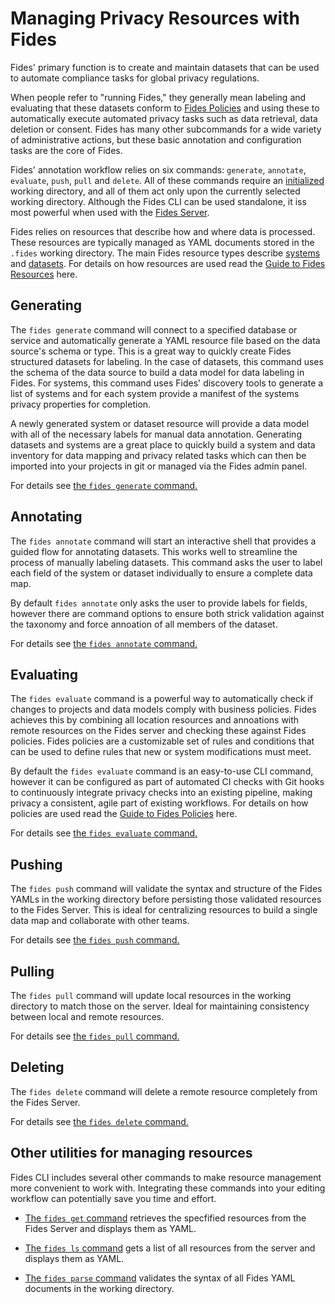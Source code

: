 # Managing Privacy Resources with Fides

Fides' primary function is to create and maintain datasets that can be used to automate compliance tasks for global privacy regulations.

When people refer to "running Fides," they generally mean labeling and evaluating that these datasets conform to [Fides Policies](#LINK) and using these to automatically execute automated privacy tasks such as data retrieval, data deletion or consent. Fides has many other subcommands for a wide variety of administrative actions, but these basic annotation and configuration tasks are the core of Fides.

Fides' annotation workflow relies on six commands: ```generate```, ```annotate```, ```evaluate```, ```push```, ```pull``` and ```delete```. All of these commands require an [initialized](/docs/cli/init) working directory, and all of them act only upon the currently selected working directory. Although the Fides CLI can be used standalone, it iss most powerful when used with the [Fides Server](/docs/cli/webserver).

Fides relies on resources that describe how and where data is processed. These resources are typically managed as YAML documents stored in the ```.fides``` working directory. The main Fides resource types describe [systems](#LINK) and [datasets](#LINK). For details on how resources are used read the [Guide to Fides Resources](#LINK) here.

## Generating
The ```fides generate``` command will connect to a specified database or service and automatically generate a YAML resource file based on the data source's schema or type. This is a great way to quickly create Fides structured datasets for labeling. In the case of datasets, this command uses the schema of the data source to build a data model for data labeling in Fides. For systems, this command uses Fides' discovery tools to generate a list of systems and for each system provide a manifest of the systems privacy properties for completion. 

A newly generated system or dataset resource will provide a data model with all of the necessary labels for manual data annotation. Generating datasets and systems are a great place to quickly build a system and data inventory for data mapping and privacy related tasks which can then be imported into your projects in git or managed via the Fides admin panel.

For details see [the ```fides generate``` command.](manage/cmd-generate)

## Annotating
The ```fides annotate``` command will start an interactive shell that provides a guided flow for annotating datasets. This works well to streamline the process of manually labeling datasets. 
This command asks the user to label each field of the system or dataset individually to ensure a complete data map.

By default ```fides annotate``` only asks the user to provide labels for fields, however there are command options to ensure both strick validation against the taxonomy and force annoation of all members of the dataset.

For details see [the ```fides annotate``` command.](manage/cmd-annotate)

## Evaluating
The ```fides evaluate``` command is a powerful way to automatically check if changes to projects and data models comply with business policies. Fides achieves this by combining all location resources and annoations with remote resources on the Fides server and checking these against Fides policies. Fides policies are a customizable set of rules and conditions that can be used to define rules that new or system modifications must meet.

By default the ```fides evaluate``` command is an easy-to-use CLI command, however it can be configured as part of automated CI checks with Git hooks to continuously integrate privacy checks into an existing pipeline, making privacy a consistent, agile part of existing workflows. For details on how policies are used read the [Guide to Fides Policies](#LINK) here.

For details see [the ```fides evaluate``` command.](check/cmd-evaluate)

## Pushing
The ```fides push``` command will validate the syntax and structure of the Fides YAMLs in the working directory before persisting those validated resources to the Fides Server. This is ideal for centralizing resources to build a single data map and collaborate with other teams.

For details see [the ```fides push``` command.](manage/cmd-push)

## Pulling
The ```fides pull``` command will update local resources in the working directory to match those on the server. Ideal for maintaining consistency between local and remote resources.

For details see [the ```fides pull``` command.](manage/cmd-pull)

## Deleting
The ```fides delete``` command will delete a remote resource completely from the Fides Server.

For details see [the ```fides delete``` command.](manage/cmd-delete)

## Other utilities for managing resources

Fides CLI includes several other commands to make resource management more convenient to work with. Integrating these commands into your editing workflow can potentially save you time and effort.

* [The ```fides get``` command](manage/cmd-get) retrieves the specfified resources from the Fides Server and displays them as YAML.

* [The ```fides ls``` command](manage/cmd-ls) gets a list of all resources from the server and displays them as YAML.

* [The ```fides parse``` command](manage/cmd-parse) validates the syntax of all Fides YAML documents in the working directory.
